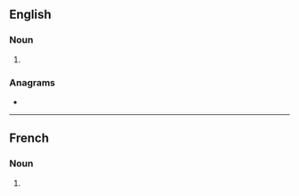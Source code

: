 {{also|latines|latinés}}
==English==

===Noun===
{{head|en|noun form}}

# {{plural of|Latine|lang=en}}

===Anagrams===
* {{anagrams|en|a=aeilnst|elastin|entails|nail set|nailest|nailset|salient|saltine|staniel|stealin'|tselina}}

----

==French==

===Noun===
{{head|fr|noun plural form|g=f}}

# {{plural of|Latine|lang=fr}}